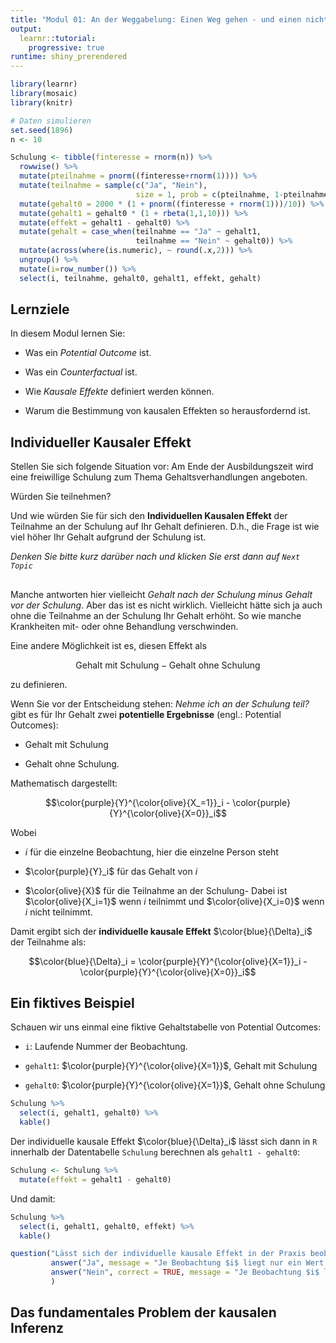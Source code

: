 ```yaml
---
title: "Modul 01: An der Weggabelung: Einen Weg gehen - und einen nicht"
output: 
  learnr::tutorial:
    progressive: true
runtime: shiny_prerendered
---
```



```r
library(learnr)
library(mosaic)
library(knitr)

# Daten simulieren
set.seed(1896)
n <- 10

Schulung <- tibble(finteresse = rnorm(n)) %>%
  rowwise() %>%
  mutate(pteilnahme = pnorm((finteresse+rnorm(1)))) %>%
  mutate(teilnahme = sample(c("Ja", "Nein"), 
                            size = 1, prob = c(pteilnahme, 1-pteilnahme))) %>%
  mutate(gehalt0 = 2000 * (1 + pnorm((finteresse + rnorm(1)))/10)) %>%
  mutate(gehalt1 = gehalt0 * (1 + rbeta(1,1,10))) %>%
  mutate(effekt = gehalt1 - gehalt0) %>%
  mutate(gehalt = case_when(teilnahme == "Ja" ~ gehalt1,
                            teilnahme == "Nein" ~ gehalt0)) %>%
  mutate(across(where(is.numeric), ~ round(.x,2))) %>%
  ungroup() %>%
  mutate(i=row_number()) %>%
  select(i, teilnahme, gehalt0, gehalt1, effekt, gehalt)
```

## Lernziele

In diesem Modul lernen Sie:

- Was ein *Potential Outcome* ist.

- Was ein *Counterfactual* ist.

- Wie *Kausale Effekte* definiert werden können.

- Warum die Bestimmung von kausalen Effekten so herausfordernd ist.

## Individueller Kausaler Effekt

Stellen Sie sich folgende Situation vor: Am Ende der Ausbildungszeit wird eine freiwillige Schulung zum Thema Gehaltsverhandlungen angeboten.

Würden Sie teilnehmen?

Und wie würden Sie für sich den **Individuellen Kausalen Effekt** der Teilnahme an der Schulung auf Ihr Gehalt definieren. D.h., die Frage ist wie viel höher Ihr Gehalt aufgrund der Schulung ist.

*Denken Sie bitte kurz darüber nach und klicken Sie erst dann auf `Next Topic`*

##

Manche antworten hier vielleicht *Gehalt nach der Schulung minus Gehalt vor der Schulung*. Aber das ist es nicht wirklich. Vielleicht hätte sich ja auch ohne die Teilnahme an der Schulung Ihr Gehalt erhöht. So wie manche Krankheiten mit- oder ohne Behandlung verschwinden.

Eine andere Möglichkeit ist es, diesen Effekt als 

$$\text{Gehalt mit Schulung} - \text{Gehalt ohne Schulung} $$

zu definieren.

Wenn Sie vor der Entscheidung stehen: *Nehme ich an der Schulung teil?* gibt es für Ihr Gehalt zwei **potentielle Ergebnisse** (engl.: Potential Outcomes):

- Gehalt mit Schulung
 
- Gehalt ohne Schulung.

Mathematisch dargestellt:

$$\color{purple}{Y}^{\color{olive}{X_=1}}_i - \color{purple}{Y}^{\color{olive}{X=0}}_i$$

Wobei

- $i$ für die einzelne Beobachtung, hier die einzelne Person steht

- $\color{purple}{Y}_i$ für das Gehalt von $i$

- $\color{olive}{X}$ für die Teilnahme an der Schulung- Dabei ist $\color{olive}{X_i=1}$ wenn $i$ teilnimmt und  $\color{olive}{X_i=0}$ wenn $i$ nicht teilnimmt.

Damit ergibt sich der **individuelle kausale Effekt** $\color{blue}{\Delta}_i$ der Teilnahme als:

$$\color{blue}{\Delta}_i = \color{purple}{Y}^{\color{olive}{X=1}}_i - \color{purple}{Y}^{\color{olive}{X=0}}_i$$

## Ein fiktives Beispiel

Schauen wir uns einmal eine fiktive Gehaltstabelle von Potential Outcomes:

- `i`: Laufende Nummer der Beobachtung.

- `gehalt1`: $\color{purple}{Y}^{\color{olive}{X=1}}$, Gehalt mit Schulung

- `gehalt0`: $\color{purple}{Y}^{\color{olive}{X=1}}$, Gehalt ohne Schulung

```r
Schulung %>%
  select(i, gehalt1, gehalt0) %>%
  kable()
```


Der individuelle kausale Effekt $\color{blue}{\Delta}_i$ lässt sich dann in `R` innerhalb der Datentabelle `Schulung` berechnen als `gehalt1 - gehalt0`:

```r
Schulung <- Schulung %>%
  mutate(effekt = gehalt1 - gehalt0)
```

Und damit:

```r
Schulung %>%
  select(i, gehalt1, gehalt0, effekt) %>%
  kable()
```


```r
question("Lässt sich der individuelle kausale Effekt in der Praxis beobachten?",
         answer("Ja", message = "Je Beobachtung $i$ liegt nur ein Wert vor: Der mit Schulung oder der ohne Schulung, nicht beide gleichzeitig. $\\Delta_i$ kann nicht beobachtet werden."),
         answer("Nein", correct = TRUE, message = "Je Beobachtung $i$ liegt nur ein Wert vor: Der mit Schulung oder der ohne Schulung, nicht beide gleichzeitig. $\\Delta_i$ kann nicht beobachtet werden.")
         )
```

## Das fundamentales Problem der kausalen Inferenz

